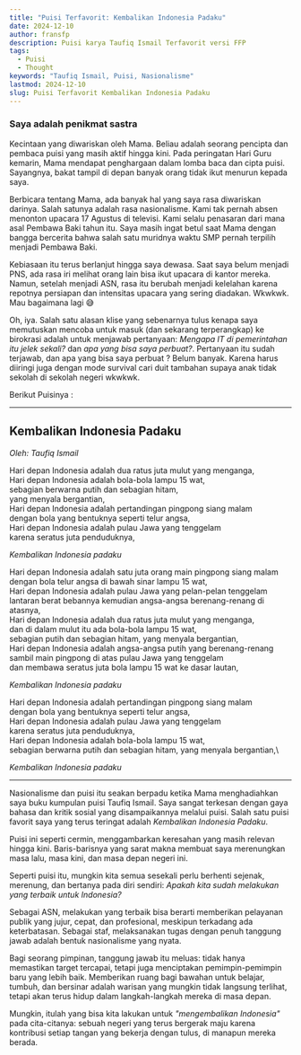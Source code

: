 ```yaml
---
title: "Puisi Terfavorit: Kembalikan Indonesia Padaku"
date: 2024-12-10
author: fransfp
description: Puisi karya Taufiq Ismail Terfavorit versi FFP
tags:
  - Puisi
  - Thought
keywords: "Taufiq Ismail, Puisi, Nasionalisme"
lastmod: 2024-12-10
slug: Puisi Terfavorit Kembalikan Indonesia Padaku
---
```


### Saya adalah penikmat sastra

Kecintaan yang diwariskan oleh Mama. Beliau adalah seorang pencipta dan pembaca puisi yang masih aktif hingga kini. Pada peringatan Hari Guru kemarin, Mama mendapat penghargaan dalam lomba baca dan cipta puisi. Sayangnya, bakat tampil di depan banyak orang tidak ikut menurun kepada saya.

Berbicara tentang Mama, ada banyak hal yang saya rasa diwariskan darinya. Salah satunya adalah rasa nasionalisme. Kami tak pernah absen menonton upacara 17 Agustus di televisi. Kami selalu penasaran dari mana asal Pembawa Baki tahun itu. Saya masih ingat betul saat Mama dengan bangga bercerita bahwa salah satu muridnya waktu SMP pernah terpilih menjadi Pembawa Baki.

Kebiasaan itu terus berlanjut hingga saya dewasa. Saat saya belum menjadi PNS, ada rasa iri melihat orang lain bisa ikut upacara di kantor mereka. Namun, setelah menjadi ASN, rasa itu berubah menjadi kelelahan karena repotnya persiapan dan intensitas upacara yang sering diadakan. Wkwkwk. Mau bagaimana lagi 😅

Oh, iya. Salah satu alasan klise yang sebenarnya tulus kenapa saya memutuskan mencoba untuk masuk (dan sekarang terperangkap) ke birokrasi adalah untuk menjawab pertanyaan: *Mengapa IT di pemerintahan itu jelek sekali?* dan *apa yang bisa saya perbuat?*. Pertanyaan itu sudah terjawab, dan apa yang bisa saya perbuat ? Belum banyak. Karena harus diiringi juga dengan mode survival cari duit tambahan supaya anak tidak sekolah di sekolah negeri wkwkwk.

Berikut Puisinya :

---

## Kembalikan Indonesia Padaku

_Oleh: Taufiq Ismail_

Hari depan Indonesia adalah dua ratus juta mulut yang menganga,\
Hari depan Indonesia adalah bola-bola lampu 15 wat,\
sebagian berwarna putih dan sebagian hitam,\
yang menyala bergantian,\
Hari depan Indonesia adalah pertandingan pingpong siang malam\
dengan bola yang bentuknya seperti telur angsa,\
Hari depan Indonesia adalah pulau Jawa yang tenggelam\
karena seratus juta penduduknya,

_Kembalikan Indonesia padaku_

Hari depan Indonesia adalah satu juta orang main pingpong siang malam\
dengan bola telur angsa di bawah sinar lampu 15 wat,\
Hari depan Indonesia adalah pulau Jawa yang pelan-pelan tenggelam\
lantaran berat bebannya kemudian angsa-angsa berenang-renang di atasnya,\
Hari depan Indonesia adalah dua ratus juta mulut yang menganga,\
dan di dalam mulut itu ada bola-bola lampu 15 wat,\
sebagian putih dan sebagian hitam, yang menyala bergantian,\
Hari depan Indonesia adalah angsa-angsa putih yang berenang-renang\
sambil main pingpong di atas pulau Jawa yang tenggelam\
dan membawa seratus juta bola lampu 15 wat ke dasar lautan,

_Kembalikan Indonesia padaku_

Hari depan Indonesia adalah pertandingan pingpong siang malam\
dengan bola yang bentuknya seperti telur angsa,\
Hari depan Indonesia adalah pulau Jawa yang tenggelam\
karena seratus juta penduduknya,\
Hari depan Indonesia adalah bola-bola lampu 15 wat,\
sebagian berwarna putih dan sebagian hitam, yang menyala bergantian,\

_Kembalikan Indonesia padaku_

---

Nasionalisme dan puisi itu seakan berpadu ketika Mama menghadiahkan saya buku kumpulan puisi Taufiq Ismail. Saya sangat terkesan dengan gaya bahasa dan kritik sosial yang disampaikannya melalui puisi. Salah satu puisi favorit saya yang terus teringat adalah *Kembalikan Indonesia Padaku*.

Puisi ini seperti cermin, menggambarkan keresahan yang masih relevan hingga kini. Baris-barisnya yang sarat makna membuat saya merenungkan masa lalu, masa kini, dan masa depan negeri ini.

Seperti puisi itu, mungkin kita semua sesekali perlu berhenti sejenak, merenung, dan bertanya pada diri sendiri: *Apakah kita sudah melakukan yang terbaik untuk Indonesia?*

Sebagai ASN, melakukan yang terbaik bisa berarti memberikan pelayanan publik yang jujur, cepat, dan profesional, meskipun terkadang ada keterbatasan. Sebagai staf, melaksanakan tugas dengan penuh tanggung jawab adalah bentuk nasionalisme yang nyata.

Bagi seorang pimpinan, tanggung jawab itu meluas: tidak hanya memastikan target tercapai, tetapi juga menciptakan pemimpin-pemimpin baru yang lebih baik. Memberikan ruang bagi bawahan untuk belajar, tumbuh, dan bersinar adalah warisan yang mungkin tidak langsung terlihat, tetapi akan terus hidup dalam langkah-langkah mereka di masa depan.

Mungkin, itulah yang bisa kita lakukan untuk *"mengembalikan Indonesia"* pada cita-citanya: sebuah negeri yang terus bergerak maju karena kontribusi setiap tangan yang bekerja dengan tulus, di manapun mereka berada.






